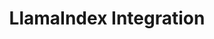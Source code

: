 ---
title: 'LlamaIndex Integration'
url: "https://medium.com/nextai-official/integrating-llamaindex-enhanced-document-processing-adc6851e85fc"
---